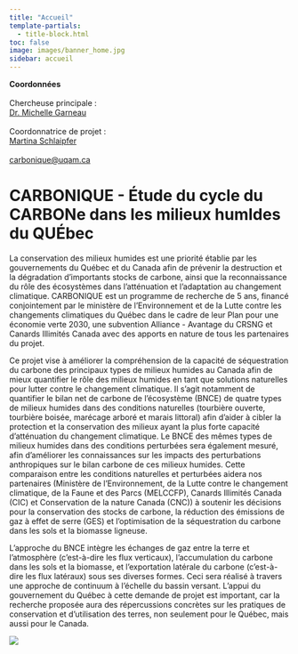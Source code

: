 ```yaml
---
title: "Accueil"
template-partials:
  - title-block.html
toc: false
image: images/banner_home.jpg
sidebar: accueil
---
```


::: {.column-margin}
**Coordonnées**
<br /><br />
Chercheuse principale :<br />
[Dr. Michelle Garneau](mailto:garneau.michelle@uqam.ca)
<br /><br />
Coordonnatrice de projet :<br />
[Martina Schlaipfer](mailto:schlaipfer.martina@uqam.ca)
<br /><br />
[carbonique@uqam.ca](mailto:carbonique@uqam.ca)

:::

# CARBONIQUE - Étude du cycle du CARBONe dans les milieux humIdes du QUÉbec

La conservation des milieux humides est une priorité établie par les gouvernements du Québec et du Canada afin de prévenir la destruction et la dégradation d'importants stocks de carbone, ainsi que la reconnaissance du rôle des écosystèmes dans l'atténuation et l'adaptation au changement climatique. CARBONIQUE est un programme de recherche de 5 ans, financé conjointement par le ministère de l'Environnement et de la Lutte contre les changements climatiques du Québec dans le cadre de leur Plan pour une économie verte 2030, une subvention Alliance - Avantage du CRSNG et Canards Illimités Canada avec des apports en nature de tous les partenaires du projet.

Ce projet vise à améliorer la compréhension de la capacité de séquestration du carbone des principaux types de milieux humides au Canada afin de mieux quantifier le rôle des milieux humides en tant que solutions naturelles pour lutter contre le changement climatique. Il s'agit notamment de quantifier le bilan net de carbone de l'écosystème (BNCE) de quatre types de milieux humides dans des conditions naturelles (tourbière ouverte, tourbière boisée, marécage arboré et marais littoral) afin d'aider à cibler la protection et la conservation des milieux ayant la plus forte capacité d'atténuation du changement climatique. Le BNCE des mêmes types de milieux humides dans des conditions perturbées sera également mesuré, afin d'améliorer les connaissances sur les impacts des perturbations anthropiques sur le bilan carbone de ces milieux humides. Cette comparaison entre les conditions naturelles et perturbées aidera nos partenaires (Ministère de l'Environnement, de la Lutte contre le changement climatique, de la Faune et des Parcs (MELCCFP), Canards Illimités Canada (CIC) et Conservation de la nature Canada (CNC)) à soutenir les décisions pour la conservation des stocks de carbone, la réduction des émissions de gaz à effet de serre (GES) et l'optimisation de la séquestration du carbone dans les sols et la biomasse ligneuse.  

L'approche du BNCE intègre les échanges de gaz entre la terre et l'atmosphère (c'est-à-dire les flux verticaux), l'accumulation du carbone dans les sols et la biomasse, et l'exportation latérale du carbone (c'est-à-dire les flux latéraux) sous ses diverses formes. Ceci sera réalisé à travers une approche de continuum à l'échelle du bassin versant. L'appui du gouvernement du Québec à cette demande de projet est important, car la recherche proposée aura des répercussions concrètes sur les pratiques de conservation et d'utilisation des terres, non seulement pour le Québec, mais aussi pour le Canada.

![](./images/NECB.png){fig-align="center"}

<!--<form action="http://formspree.io/you@email.com">
<input type="email" name="_replyto">\
<textarea   name="body"></textarea>\
<input type="submit" value="Send">
</form>
-->
